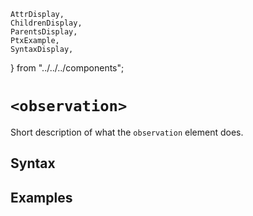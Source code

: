     AttrDisplay,
    ChildrenDisplay,
    ParentsDisplay,
    PtxExample,
    SyntaxDisplay,
} from "../../../components";

# `<observation>`

Short description of what the `observation` element does.

## Syntax

<SyntaxDisplay name="observation" />

## Examples

    